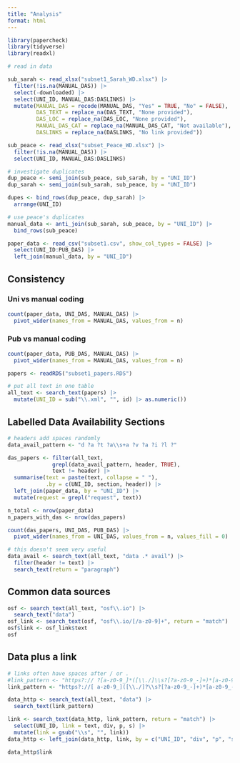 ```yaml
---
title: "Analysis"
format: html
---
```


```r
library(papercheck)
library(tidyverse)
library(readxl)
```


```r
# read in data

sub_sarah <- read_xlsx("subset1_Sarah_WD.xlsx") |>
  filter(!is.na(MANUAL_DAS)) |>
  select(-downloaded) |>
  select(UNI_ID, MANUAL_DAS:DASLINKS) |>
  mutate(MANUAL_DAS = recode(MANUAL_DAS, "Yes" = TRUE, "No" = FALSE),
         DAS_TEXT = replace_na(DAS_TEXT, "None provided"),
         DAS_LOC = replace_na(DAS_LOC, "None provided"),
         MANUAL_DAS_CAT = replace_na(MANUAL_DAS_CAT, "Not available"),
         DASLINKS = replace_na(DASLINKS, "No link provided"))

sub_peace <- read_xlsx("subset_Peace_WD.xlsx") |>
  filter(!is.na(MANUAL_DAS)) |>
  select(UNI_ID, MANUAL_DAS:DASLINKS)

# investigate duplicates
dup_peace <- semi_join(sub_peace, sub_sarah, by = "UNI_ID")
dup_sarah <- semi_join(sub_sarah, sub_peace, by = "UNI_ID")

dupes <- bind_rows(dup_peace, dup_sarah) |>
  arrange(UNI_ID)

# use peace's duplicates
manual_data <- anti_join(sub_sarah, sub_peace, by = "UNI_ID") |>
  bind_rows(sub_peace)

paper_data <- read_csv("subset1.csv", show_col_types = FALSE) |>
  select(UNI_ID:PUB_DAS) |> 
  left_join(manual_data, by = "UNI_ID")

```

## Consistency

### Uni vs manual coding

```r
count(paper_data, UNI_DAS, MANUAL_DAS) |>
  pivot_wider(names_from = MANUAL_DAS, values_from = n)
```

### Pub vs manual coding

```r
count(paper_data, PUB_DAS, MANUAL_DAS) |>
  pivot_wider(names_from = MANUAL_DAS, values_from = n)
```



```r
papers <- readRDS("subset1_papers.RDS")

# put all text in one table
all_text <- search_text(papers) |>
  mutate(UNI_ID = sub("\\.xml", "", id) |> as.numeric())
```

## Labelled Data Availability Sections

```r
# headers add spaces randomly
data_avail_pattern <- "d ?a ?t ?a\\s+a ?v ?a ?i ?l ?"

das_papers <- filter(all_text, 
              grepl(data_avail_pattern, header, TRUE), 
              text != header) |>
  summarise(text = paste(text, collapse = " "), 
            .by = c(UNI_ID, section, header)) |>
  left_join(paper_data, by = "UNI_ID") |>
  mutate(request = grepl("request", text))

n_total <- nrow(paper_data)
n_papers_with_das <- nrow(das_papers)

count(das_papers, UNI_DAS, PUB_DAS) |>
  pivot_wider(names_from = UNI_DAS, values_from = n, values_fill = 0)
```


```r
# this doesn't seem very useful
data_avail <- search_text(all_text, "data .* avail") |>
  filter(header != text) |>
  search_text(return = "paragraph")
```


## Common data sources

```r
osf <- search_text(all_text, "osf\\.io") |>
  search_text("data")
osf_link <- search_text(osf, "osf\\.io/[/a-z0-9]+", return = "match")
osf$link <- osf_link$text
osf
```

## Data plus a link

```r
# links often have spaces after / or .
#link_pattern <- "https?:// ?[a-z0-9_]*([\\./]\\s?[?a-z0-9_-]+)*[a-z0-9_-]"
link_pattern <- "https?://[ a-z0-9_]([\\./]?\\s?[?a-z0-9_-]+)*[a-z0-9_-]"

data_http <- search_text(all_text, "data") |>
  search_text(link_pattern)

link <- search_text(data_http, link_pattern, return = "match") |>
  select(UNI_ID, link = text, div, p, s) |>
  mutate(link = gsub("\\s", "", link))
data_http <- left_join(data_http, link, by = c("UNI_ID", "div", "p", "s"))

data_http$link
```



